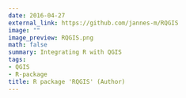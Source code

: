```yaml
---
date: 2016-04-27
external_link: https://github.com/jannes-m/RQGIS
image: ""
image_preview: RQGIS.png
math: false
summary: Integrating R with QGIS
tags:
- QGIS
- R-package
title: R package 'RQGIS' (Author)
---
```



